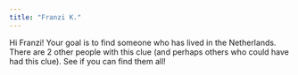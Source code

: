 ```yaml
---
title: "Franzi K."
---
```


Hi Franzi! Your goal is to find someone who has lived in the Netherlands. There are 2 other people with this clue (and perhaps others who could have had this clue). See if you can find them all!
